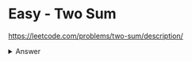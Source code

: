 # Easy - Two Sum

https://leetcode.com/problems/two-sum/description/

<details>

<summary>Answer</summary>

```JSX

var twoSum = function (nums, target) {
  let map = {};
  for (let i = 0; i < nums.length; i++) {
    const sum = target - nums[i];
    if (sum in map) {
      return [map[sum], i];
    } else {
      map[nums[i]] = i;
    }
  }
};

```
</details>